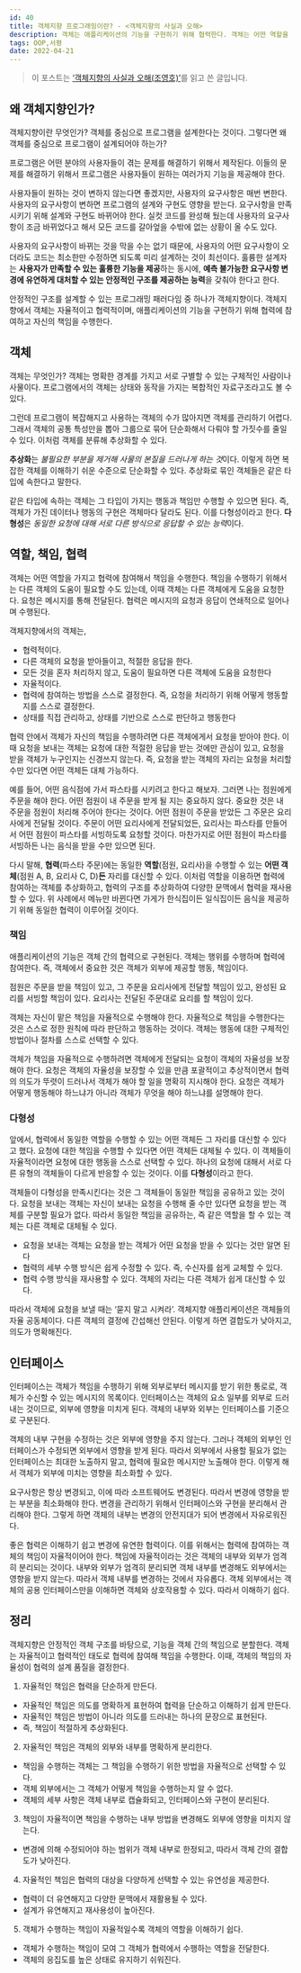 ```yaml
---
id: 40
title: 객체지향 프로그래밍이란? - <객체지향의 사실과 오해>
description: 객체는 애플리케이션의 기능을 구현하기 위해 협력한다. 객체는 어떤 역할을 가지고, 책임을 수행한다. 객체는 자율적으로 책임을 수행해야 하고, 협력적으로 협력에 참여해야 한다.
tags: OOP,서평
date: 2022-04-21
---
```





> 이 포스트는 [‘객체지향의 사실과 오해(조영호)’](http://www.kyobobook.co.kr/product/detailViewKor.laf?ejkGb=KOR&mallGb=KOR&barcode=9788998139766&orderClick=LEa&Kc=)를 읽고 쓴 글입니다.

## 왜 객체지향인가?

객체지향이란 무엇인가? 객체를 중심으로 프로그램을 설계한다는 것이다. 그렇다면 왜 객체를 중심으로 프로그램이 설계되어야 하는가?

프로그램은 어떤 분야의 사용자들이 겪는 문제를 해결하기 위해서 제작된다. 이들의 문제를 해결하기 위해서 프로그램은 사용자들이 원하는 여러가지 기능을 제공해야 한다.

사용자들이 원하는 것이 변하지 않는다면 좋겠지만, 사용자의 요구사항은 매번 변한다. 사용자의 요구사항이 변하면 프로그램의 설계와 구현도 영향을 받는다. 요구사항을 만족시키기 위해 설계와 구현도 바뀌어야 한다. 실컷 코드를 완성해 뒀는데 사용자의 요구사항이 조금 바뀌었다고 해서 모든 코드를 갈아엎을 수밖에 없는 상황이 올 수도 있다.

사용자의 요구사항이 바뀌는 것을 막을 수는 없기 때문에, 사용자의 어떤 요구사항이 오더라도 코드는 최소한만 수정하면 되도록 미리 설계하는 것이 최선이다. 훌륭한 설계자는 **사용자가 만족할 수 있는 훌륭한 기능을 제공**하는 동시에, **예측 불가능한 요구사항 변경에 유연하게 대처할 수 있는 안정적인 구조를 제공하는 능력**을 갖춰야 한다고 한다.

안정적인 구조를 설계할 수 있는 프로그래밍 패러다임 중 하나가 객체지향이다. 객체지향에서 객체는 자율적이고 협력적이며, 애플리케이션의 기능을 구현하기 위해 협력에 참여하고 자신의 책임을 수행한다.

## 객체

객체는 무엇인가? 객체는 명확한 경계를 가지고 서로 구별할 수 있는 구체적인 사람이나 사물이다. 프로그램에서의 객체는 상태와 동작을 가지는 복합적인 자료구조라고도 볼 수 있다.

그런데 프로그램이 복잡해지고 사용하는 객체의 수가 많아지면 객체를 관리하기 어렵다. 그래서 객체의 공통 특성만을 뽑아 그룹으로 묶어 단순화해서 다뤄야 할 가짓수를 줄일 수 있다. 이처럼 객체를 분류해 추상화할 수 있다.

**추상화**는 *불필요한 부분을 제거해 사물의 본질을 드러나게 하는 것*이다. 이렇게 하면 복잡한 객체를 이해하기 쉬운 수준으로 단순화할 수 있다. 추상화로 묶인 객체들은 같은 타입에 속한다고 말한다.

같은 타입에 속하는 객체는 그 타입이 가지는 행동과 책임만 수행할 수 있으면 된다. 즉, 객체가 가진 데이터나 행동의 구현은 객체마다 달라도 된다. 이를 다형성이라고 한다. **다형성**은 *동일한 요청에 대해 서로 다른 방식으로 응답할 수 있는 능력*이다.

## 역할, 책임, 협력

객체는 어떤 역할을 가지고 협력에 참여해서 책임을 수행한다. 책임을 수행하기 위해서는 다른 객체의 도움이 필요할 수도 있는데, 이때 객체는 다른 객체에게 도움을 요청한다. 요청은 메시지를 통해 전달된다. 협력은 메시지의 요청과 응답이 연쇄적으로 일어나며 수행된다.

객체지향에서의 객체는,
- 협력적이다.
- 다른 객체의 요청을 받아들이고, 적절한 응답을 한다.
- 모든 것을 혼자 처리하지 않고, 도움이 필요하면 다른 객체에 도움을 요청한다
- 자율적이다.
- 협력에 참여하는 방법을 스스로 결정한다. 즉, 요청을 처리하기 위해 어떻게 행동할지를 스스로 결정한다.
- 상태를 직접 관리하고, 상태를 기반으로 스스로 판단하고 행동한다

협력 안에서 객체가 자신의 책임을 수행하려면 다른 객체에게서 요청을 받아야 한다. 이때 요청을 보내는 객체는 요청에 대한 적절한 응답을 받는 것에만 관심이 있고, 요청을 받을 객체가 누구인지는 신경쓰지 않는다. 즉, 요청을 받는 객체의 자리는 요청을 처리할 수만 있다면 어떤 객체든 대체 가능하다.

예를 들어, 어떤 음식점에 가서 파스타를 시키려고 한다고 해보자. 그러면 나는 점원에게 주문을 해야 한다. 어떤 점원이 내 주문을 받게 될 지는 중요하지 않다. 중요한 것은 내 주문을 점원이 처리해 주어야 한다는 것이다. 어떤 점원이 주문을 받았든 그 주문은 요리사에게 전달될 것이다. 주문이 어떤 요리사에게 전달되었든, 요리사는 파스타를 만들어서 어떤 점원이 파스타를 서빙하도록 요청할 것이다. 마찬가지로 어떤 점원이 파스타를 서빙하든 나는 음식을 받을 수만 있으면 된다.

다시 말해, **협력**(파스타 주문)에는 동일한 **역할**(점원, 요리사)을 수행할 수 있는 **어떤 객체**(점원 A, B, 요리사 C, D)**든** 자리를 대신할 수 있다. 이처럼 역할을 이용하면 협력에 참여하는 객체를 추상화하고, 협력의 구조를 추상화하여 다양한 문맥에서 협력을 재사용할 수 있다. 위 사례에서 메뉴만 바뀐다면 가게가 한식집이든 일식집이든 음식을 제공하기 위해 동일한 협력이 이루어질 것이다.

### 책임

애플리케이션의 기능은 객체 간의 협력으로 구현된다. 객체는 행위를 수행하며 협력에 참여한다. 즉, 객체에서 중요한 것은 객체가 외부에 제공할 행동, 책임이다.

점원은 주문을 받을 책임이 있고, 그 주문을 요리사에게 전달할 책임이 있고, 완성된 요리를 서빙할 책임이 있다. 요리사는 전달된 주문대로 요리를 할 책임이 있다.

객체는 자신이 맡은 책임을 자율적으로 수행해야 한다. 자율적으로 책임을 수행한다는 것은 스스로 정한 원칙에 따라 판단하고 행동하는 것이다. 객체는 행동에 대한 구체적인 방법이나 절차를 스스로 선택할 수 있다.

객체가 책임을 자율적으로 수행하려면 객체에게 전달되는 요청이 객체의 자율성을 보장해야 한다. 요청은 객체의 자율성을 보장할 수 있을 만큼 포괄적이고 추상적이면서 협력의 의도가 뚜렷이 드러나서 객체가 해야 할 일을 명확히 지시해야 한다. 요청은 객체가 어떻게 행동해야 하느냐가 아니라 객체가 무엇을 해야 하느냐를 설명해야 한다.

### 다형성

앞에서, 협력에서 동일한 역할을 수행할 수 있는 어떤 객체든 그 자리를 대신할 수 있다고 했다. 요청에 대한 책임을 수행할 수 있다면 어떤 객체든 대체될 수 있다. 이 객체들이 자율적이라면 요청에 대한 행동을 스스로 선택할 수 있다. 하나의 요청에 대해서 서로 다른 유형의 객체들이 다르게 반응할 수 있는 것이다. 이를 **다형성**이라고 한다.

객체들이 다형성을 만족시킨다는 것은 그 객체들이 동일한 책임을 공유하고 있는 것이다. 요청을 보내는 객체는 자신이 보내는 요청을 수행해 줄 수만 있다면 요청을 받는 객체를 구분할 필요가 없다. 따라서 동일한 책임을 공유하는, 즉 같은 역할을 할 수 있는 객체는 다른 객체로 대체될 수 있다.

- 요청을 보내는 객체는 요청을 받는 객체가 어떤 요청을 받을 수 있다는 것만 알면 된다
- 협력의 세부 수행 방식은 쉽게 수정할 수 있다. 즉, 수신자를 쉽게 교체할 수 있다.
- 협력 수행 방식을 재사용할 수 있다. 객체의 자리는 다른 객체가 쉽게 대신할 수 있다.

따라서 객체에 요청을 보낼 때는 ‘묻지 말고 시켜라’. 객체지향 애플리케이션은 객체들의 자율 공동체이다. 다른 객체의 결정에 간섭해선 안된다. 이렇게 하면 결합도가 낮아지고, 의도가 명확해진다.


## 인터페이스
인터페이스는 객체가 책임을 수행하기 위해 외부로부터 메시지를 받기 위한 통로로,  객체가 수신할 수 있는 메시지의 목록이다. 인터페이스는 객체의 요소 일부를 외부로 드러내는 것이므로, 외부에 영향을 미치게 된다. 객체의 내부와 외부는 인터페이스를 기준으로 구분된다.

객체의 내부 구현을 수정하는 것은 외부에 영향을 주지 않는다. 그러나 객체의 외부인 인터페이스가 수정되면 외부에서 영향을 받게 된다. 따라서 외부에서 사용할 필요가 없는 인터페이스는 최대한 노출하지 말고, 협력에 필요한 메시지만 노출해야 한다. 이렇게 해서 객체가 외부에 미치는 영향을 최소화할 수 있다.

요구사항은 항상 변경되고, 이에 따라 소프트웨어도 변경된다. 따라서 변경에 영향을 받는 부분을 최소화해야 한다. 변경을 관리하기 위해서 인터페이스와 구현을 분리해서 관리해야 한다. 그렇게 하면 객체의 내부는 변경의 안전지대가 되어 변경에서 자유로워진다.

좋은 협력은 이해하기 쉽고 변경에 유연한 협력이다. 이를 위해서는 협력에 참여하는 객체의 책임이 자율적이어야 한다. 책임에 자율적이라는 것은 객체의 내부와 외부가 엄격히 분리되는 것이다. 내부와 외부가 엄격히 분리되면 객체 내부를 변경해도 외부에서는 영향을 받지 않는다. 따라서 객체 내부를 변경하는 것에서 자유롭다. 객체 외부에서는 객체의 공용 인터페이스만을 이해하면 객체와 상호작용할 수 있다. 따라서 이해하기 쉽다.

## 정리

객체지향은 안정적인 객체 구조를 바탕으로, 기능을 객체 간의 책임으로 분할한다.
객체는 자율적이고 협력적인 태도로 협력에 참여해 책임을 수행한다.
이때, 객체의 책임의 자율성이 협력의 설계 품질을 결정한다.

1. 자율적인 책임은 협력을 단순하게 만든다.
  - 자율적인 책임은 의도를 명확하게 표현하여 협력을 단순하고 이해하기 쉽게 만든다.
 - 자율적인 책임은 방법이 아니라 의도를 드러내는 하나의 문장으로 표현된다.
 - 즉, 책임이 적절하게 추상화된다.
2. 자율적인 책임은 객체의 외부와 내부를 명확하게 분리한다.
 - 책임을 수행하는 객체는 그 책임을 수행하기 위한 방법을 자율적으로 선택할 수 있다.
 - 객체 외부에서는 그 객체가 어떻게 책임을 수행하는지 알 수 없다.
 - 객체의 세부 사항은 객체 내부로 캡슐화되고, 인터페이스와 구현이 분리된다.
3. 책임이 자율적이면 책임을 수행하는 내부 방법을 변경해도 외부에 영향을 미치지 않는다.
 - 변경에 의해 수정되어야 하는 범위가 객체 내부로 한정되고, 따라서 객체 간의 결합도가 낮아진다.
4. 자율적인 책임은 협력의 대상을 다양하게 선택할 수 있는 유연성을 제공한다.
 - 협력이 더 유연해지고 다양한 문맥에서 재활용될 수 있다.
 - 설계가 유연해지고 재사용성이 높아진다.
5. 객체가 수행하는 책임이 자율적일수록 객체의 역할을 이해하기 쉽다.
 - 객체가 수행하는 책임이 모여 그 객체가 협력에서 수행하는 역할을 전달한다.
 - 객체의 응집도를 높은 상태로 유지하기 쉬워진다.

